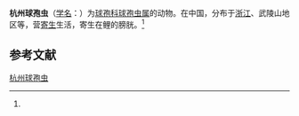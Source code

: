 {{Speciesbox
| name = 杭州球孢虫
| status = 
| status_system = 
| image = 
| genus = Sphaerospora
| species = hangzhouensis
| authority = (Li et Wu, 1983)<ref name='id9308'>{{cite web| url =http://www.bioinfo.cn/db05/BjdwSpecies.php?action=view&id=9308| title =杭州球孢虫| work =《中国动物物种编目数据库》| publisher =中国科学院微生物研究所| author =中国科学院动物研究所| accessdate =2009-04-16| deadurl =yes| archiveurl =https://web.archive.org/web/20160305094006/http://www.bioinfo.cn/db05/BjdwSpecies.php?action=view&id=9308| archivedate =2016-03-05}}</ref>
}}

'''杭州球孢虫'''（[[学名|学名]]：{{lang|la|''Sphaerospora hangzhouensis''}}）为[[球孢科|球孢科]][[球孢虫属|球孢虫属]]的动物。在中国，分布于[[浙江|浙江]]、武陵山地区等，营[[寄生|寄生]]生活，寄生在鲤的膀胱。<ref name='id9308'/>

== 参考文献 ==
{{reflist}}

{{Wikispecies|Sphaerospora hangzhouensis}}

[[Category:球孢虫属|杭州球孢虫]]


{{Cnidarian-stub}}